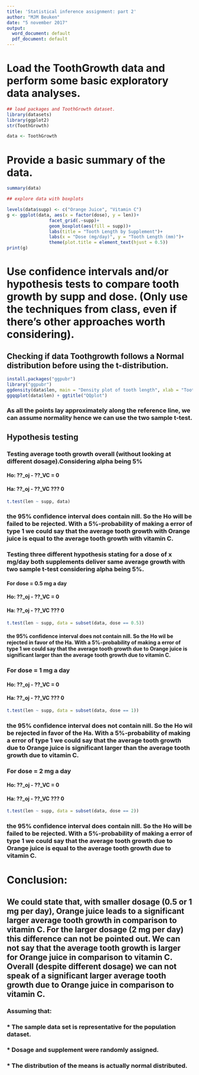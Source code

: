---
title: 'Statistical inference assignment: part 2'
author: "MJM Beuken"
date: "5 november 2017"
output:
  word_document: default
  pdf_document: default
---

# Load the ToothGrowth data and perform some basic exploratory data analyses.

```{r}
## load packages and ToothGrowth dataset.
library(datasets)
library(ggplot2)
str(ToothGrowth)

data <- ToothGrowth
```

# Provide a basic summary of the data.

```{r}
summary(data)

## explore data with boxplots

levels(data$supp) <- c("Orange Juice", "Vitamin C")
g <- ggplot(data, aes(x = factor(dose), y = len))+
                facet_grid(.~supp)+
                geom_boxplot(aes(fill = supp))+
                labs(title = "Tooth Length by Supplement")+
                labs(x = "Dose (mg/day)", y = "Tooth Length (mm)")+
                theme(plot.title = element_text(hjust = 0.5))
print(g)
```

# Use confidence intervals and/or hypothesis tests to compare tooth growth by supp and dose. (Only use the techniques from class, even if there's other approaches worth considering).

## Checking if data Toothgrowth follows a Normal distribution before using the t-distribution.

```{r}
install.packages("ggpubr")
library("ggpubr")
ggdensity(data$len, main = "Density plot of tooth length", xlab = "Tooth length")
ggqqplot(data$len) + ggtitle("QQplot")
```

### As all the points lay approximately along the reference line, we can assume normality hence we can use the two sample t-test.

## Hypothesis testing
### Testing average tooth growth overall (without looking at different dosage).Considering alpha being 5%
#### Ho: ??_oj - ??_VC = 0
#### Ha: ??_oj - ??_VC ??? 0

```{r}
t.test(len ~ supp, data)
```

### the 95% confidence interval does contain nill. So the Ho will be failed to be rejected. With a 5%-probability of making a error of type 1 we could say that the average tooth growth with Orange juice is equal to the average tooth growth with vitamin C.


### Testing three different hypothesis stating for a dose of x mg/day both supplements deliver same average growth with two sample t-test considering alpha being 5%.

#### For dose = 0.5 mg a day
#### Ho: ??_oj - ??_VC = 0
#### Ha: ??_oj - ??_VC ??? 0

```{r}
t.test(len ~ supp, data = subset(data, dose == 0.5))
```

#### the 95% confidence interval does not contain nill. So the Ho wil be rejected in favor of the Ha. With a 5%-probability of making a error of type 1 we could say that the average tooth growth due to Orange juice is significant larger than the average tooth growth due to vitamin C.


### For dose = 1 mg a day
#### Ho: ??_oj - ??_VC = 0
#### Ha: ??_oj - ??_VC ??? 0

```{r}
t.test(len ~ supp, data = subset(data, dose == 1))
```

### the 95% confidence interval does not contain nill. So the Ho wil be rejected in favor of the Ha. With a 5%-probability of making a error of type 1 we could say that the average tooth growth due to Orange juice is significant larger than the average tooth growth due to vitamin C.

### For dose = 2 mg a day
#### Ho: ??_oj - ??_VC = 0
#### Ha: ??_oj - ??_VC ??? 0

```{r}
t.test(len ~ supp, data = subset(data, dose == 2))
```

### the 95% confidence interval does contain nill. So the Ho will be failed to be rejected. With a 5%-probability of making a error of type 1 we could say that the average tooth growth due to Orange juice is equal to the average tooth growth due to vitamin C.

# Conclusion:

## We could state that, with smaller dosage (0.5 or 1 mg per day), Orange juice leads to a significant larger average tooth growth in comparison to vitamin C. For the larger dosage (2 mg per day) this difference can not be pointed out. We can not say that the average tooth growth is larger for Orange juice in comparison to vitamin C. Overall (despite different dosage) we can not speak of a significant larger average tooth growth due to Orange juice in comparison to vitamin C.

### Assuming that:
### * The sample data set is representative for the population dataset.
### * Dosage and supplement were randomly assigned.
### * The distribution of the means is actually normal distributed.

